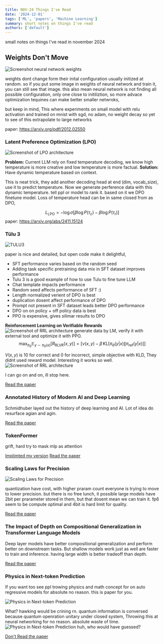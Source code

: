 ```yaml
---
title: NOV-24 Things I've Read
date: '2024-12-01'
tags: ['ML', 'papers', 'Machine Learning']
summary: short notes on things I've read
authors: ['default']
---
```


small notes on things I've read in november 2024


## Weights Don't Move
![Screenshot neural network weights](/static/images/weight_dont_move.png)

weights dont change form their inital configuration usually initized at random.
so if you put some image in weights of neural network and train it, you can still see that image.
this also mean neural network is not finding all possible configuration, only one close to initiliztion, so more advace optimization tequines can make better smaller netwroks,


but keep in mind, This where experiments on small model with relu activation and trained on mnist with sgd,
no adam, no weight decay so yet to see of this extrapolate to large networks

paper: https://arxiv.org/pdf/2012.02550


### Latent Preference Optimization (LPO)

![Screenshot of LPO architecture](/static/images/lpo.png)

<b>Problem:</b> Current LLM rely on fixed temperature decoding, we know high temperature is more creative and low temperature is more factual.
<b>Solution:</b> Have dynamic temperature based on context.

This is neat trick, they add another decoding head at end (dim, vocab_size), use it to predict temperature. 
Now we generate perference data with this dynamic temperature. tell ppl or model to rank it.
based on it we DPO finetune model. Loss of temperature head can be in same closed from as DPO,

$$
L_{\text{LPO}} = -\log \sigma \left[\beta \log P(\tau_c) - \beta \log P(\tau_r)\right]
$$
paper: https://arxiv.org/abs/2411.15124

### Tülu 3

![TULU3](/static/images/tulu3.png)

paper is nice and detailed, but open code make it delightful, 
- SFT performance varies based on the random seed
- Adding task specific pretraining data mix in SFT dataset improves performance
- Tulu 3 is a good example of how to use Tulu to fine tune LLM
- Chat template impacts performance
- Random seed affects performance of SFT :)
- Length normalized verient of DPO is best
- duplication dosent affect performance of DPO
- Prompt not present in SFT dataset leads better DPO performance
- DPO on on policy + off policy data is best
- PPO is expensive, gives silimar results to DPO

<b>Reinforcement Learning on Verifiable Rewards</b>
![Screenshot of RRL architecture](/static/images/rlvr.png)
generate data by LM, verify it with external tool and optimize it with PPO.
$$
\max_{\pi_\theta} \mathbb{E}_{y \sim \pi_\theta(x)} \left[ R_{\text{RLVR}}(x, y) \right] = \left[ \nu(x, y) - \beta \, \text{KL}\big[\pi_\theta(y|x) \| \pi_{\text{ref}}(y|x)\big] \right]
$$

$V(x,y)$ is 10 for correct and 0 for incorrect, simple objective with KLD,
They didnt used reward model. Interesting it works so well.
![Screenshot of RRL architecture](/static/images/rlvr_chart.png)

I can go on and on, ill stop here.

[Read the paper](https://arxiv.org/abs/2411.15124)

### Annotated History of Modern AI and Deep Learning

Schmidhuber layed out the history of deep learning and AI. Lot of idea do resurface agian and agin. 

[Read the paper](https://arxiv.org/abs/2212.11279)

### TokenFormer
grift, hard try to mask mlp as attention

[Implimted my version](https://x.com/shxf0072/status/1856960565027246244)
[Read the paper](https://arxiv.org/abs/2212.11279)

### Scaling Laws for Precision

![Scaling Laws for Precision](/static/images/scaling_laws_for_percision.png)

quantization have cost, with higher praram count everyone is trying to move to lower precision.
but there is no free lunch, it possible large models have 2bit per prarameter stored in them, 
but that dosent mean we can train it. fp6 seem to be compute optimal and 4bit is hard limit for quality.

[Read the paper](https://arxiv.org/pdf/2411.04330)

### The Impact of Depth on Compositional Generalization in Transformer Language Models

Deep layer models have better compositional generalization and perform better on downstream tasks. 
But shallow models work just as well are faster to train and inference. having large width is better tradeoff than depth.

[Read the paper](https://arxiv.org/pdf/2310.19956)

### Physics in Next-token Prediction

If you want too see ppl trowing physics and math concept for on auto regressive models for absolute no reason.
this is paper for you.

![Physics in Next-token Prediction](/static/images/physics_in_next_token_prediction1.png)

What? hawking would be crining rn. quantum information is conversed because quantum openration unitary under closed system, 
Throwing this at neural networking for no reason. absolute waste of time.
![Physics in Next-token Prediction](/static/images/physics_in_next_token_prediction2.png)
huh, who would have guessed?


[Don't Read the paper](https://arxiv.org/pdf/2411.00660)